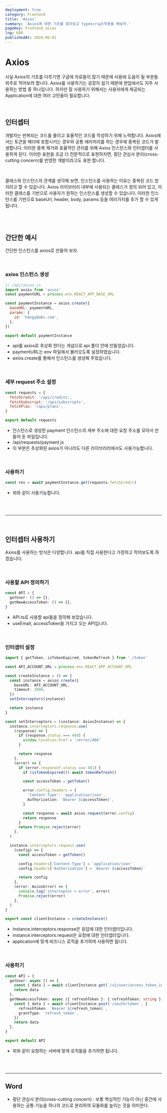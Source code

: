 ```yaml
---
deployment: true
category: Frontend
title: 'Axios'
summary: 'Axios에 대한 기초를 알아보고 typescript적용을 해보자.'
pageKey: Frontend_axios
lng: KOR
publishedAt: 2024-06-01
---
```


# Axios

사실 Axios의 기초를 다루기엔 구글에 자료들이 많기 때문에 사용에 도움이 될 부분들 위주로 적어보려 합니다.
Axios를 사용하기는 굉장히 쉽기 때문에 현업에서도 자주 사용하는 방법 중 하나입니다.
하지만 잘 사용하기 위해서는 사용자에게 제공되는 Application에 대한 여러 고민들이 필요합니다.

<br />

## 인터셉터

개발자는 반복되는 코드를 줄이고 효율적인 코드를 작성하기 위해 노력합니다.
Axios에서는 토큰을 헤더에 포함시키는 경우와 공통 에러처리를 하는 경우에 중복된 코드가 발생합니다.
이러한 중복 제거와 효율적인 관리를 위해 Axios 인스턴스와 인터셉터를 사용하게 된다.
이러한 표현을 조금 더 전문적으로 표현하자면, 횡단 관심사 분리(cross-cutting concern)를 반영한 개발이라고도 표현 합니다.

<br />

클래스와 인스턴스의 관계를 생각해 보면, 인스턴스를 사용하는 이유는 중복된 코드 방지라고 할 수 있습니다.
Axios 라이브러리 내부에 사용되는 클래스가 정의 되어 있고, 이러한 클래스를 기반으로 사용자가 원하는 인스턴스를 생성할 수 있습니다.
이러한 인스턴스를 기반으로 baseUrl, header, body, params 등을 여러가지를 추가 할 수 있게 됩니다.

<br />
<br />

## 간단한 예시

간단한 인스턴스를 axios로 만들어 보자.

<br />

### axios 인스턴스 생성

```javascript title="axios" showLineNumbers
// /api/axios.js
import axios from 'axios'
const paymentURL = process.env.REACT_APP_BASE_URL

const paymentInstance = axios.create({
  baseURL: paymentURL,
  params: {
    id: 'hanpy@abc.com',
  },
})

export default paymentInstance
```

- api를 axios로 추상화 한다는 개념으로 api 폴더 안에 만들었습니다.
- paymentURL는 env 파일에서 불러오도록 설정하였습니다.
- axios.create를 통해서 인스턴스를 생성해 주었습니다.

<br />

### 세부 request 주소 설정

```javascript title="axios" showLineNumbers
const requests = {
  fetchCredit: '/api/credits',
  fetchSubscript: '/api/subscripts',
  fetchPlan: '/api/plans',
}

export default requests
```

- 인스턴스로 생성한 payment 인스턴스의 세부 주소에 대한 요청 주소를 모아서 만들어 둔 파일입니다.
- /api/requests/payment.js
- 이 부분은 추상화된 axios가 아니라도 다른 라이브러리에서도 사용가능합니다.

<br />

### 사용하기

```javascript title="axios" showLineNumbers
const res = await paymentInstance.get(requests.fetchCredit)
```

- 위와 같이 사용가능합니다.

<br />
<br />

---

<br />

## 인터셉터 사용하기

Axios를 사용하는 방식은 다양합니다. api를 직접 사용한다고 가정하고 적어보도록 하겠습니다.

<br />

### 사용할 API 정의하기

```typescript title="axios" showLineNumbers
const API = {
  getUser: () => {},
  getNewAccessToken: () => {},
}
```

- API.ts로 사용할 api들을 정의해 보았습니다.
- useEmail, accessToken을 가지고 오는 API입니다.

<br />

### 인터셉터 설정

```typescript title="axios" showLineNumbers
import { getToken, isTokenExpired, tokenRefresh } from './token'

const API_ACCOUNT_URL = process.env.REACT_APP_ACCOUNT_URL

const createInstance = () => {
  const instance = axios.create({
    baseURL: API_ACCOUNT_URL,
    timeout: 3000,
  })
  setInterceptors(instance)

  return instance
}

const setInterceptors = (instance: AxiosInstance) => {
  instance.interceptors.response.use(
    (response) => {
      if (response.status === 404) {
        window.location.href = '/error/404'
      }

      return response
    },
    (error) => {
      if (error.response?.status === 401) {
        if (isTokenExpired()) await tokenRefresh()

        const accessToken = getToken()

        error.config.headers = {
          'Content-Type': 'application/json',
          Authorization: `Bearer ${accessToken}`,
        }

        const response = await axios.request(error.config)
        return response
      }
      return Promise.reject(error)
    },
  )

  instance.interceptors.request.use(
    (config) => {
      const accessToken = getToken()

      config.headers['Content-Type'] = 'application/json'
      config.headers['Authorization'] = `Bearer ${accessToken}`

      return config
    },
    (error: AxiosError) => {
      console.log('interceptor > error', error)
      Promise.reject(error)
    },
  )
}

export const clientInstance = createInstance()
```

- <codeline>instance.interceptors.response</codeline>은 응답에 대한
  인터셉터입니다.
- <codeline>instance.interceptors.request</codeline>은 요청에 대한
  인터셉터입니다.
- application에 맞게 비즈니스 로직을 추가하여 사용하면 됩니다.

<br />

### 사용하기

```typescript title="axios" showLineNumbers
const API = {
  getUser: async () => {
    const { data } = await clientInstance.get(`/v1/user/access_token_info`)
    return data
  },
  getNewAccessToken: async ({ refreshToken }: { refreshToken: string }) => {
    const { data } = await clientInstance.post(`/oauth/token`, {
      refreshToken: `Bearer ${refresh_token}`,
      grantType: 'refresh_token',
    })
    return data
  },
}

export default API
```

- 위와 같이 요청하는 서버에 맞게 로직들을 추가하면 됩니다.

<br />
<br />

---

## Word

- 횡단 관심사 분리(cross-cutting concern) : 보통 핵심적인 기능이 아닌 중간에 사용하는 공통 기능을 하나의 코드로 분리하여 모듈화를 높이는 것을 의미한다.
